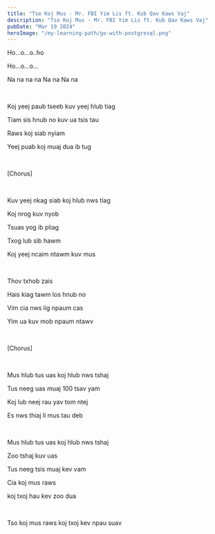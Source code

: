 ```yaml
---
title: "Tso Koj Mus - Mr. FBI Yim Lis ft. Kub Qav Kaws Vaj"
description: "Tso Koj Mus - Mr. FBI Yim Lis ft. Kub Qav Kaws Vaj"
pubDate: "Mar 19 2024"
heroImage: "/my-learning-path/go-with-postgresql.png"
---
```


Ho...o...o..ho

Ho...o...o...

Na na na na Na na Na na

<br />

Koj yeej paub tseeb kuv yeej hlub tiag

Tiam sis hnub no kuv ua tsis tau

Raws koj siab nyiam

Yeej puab koj muaj dua ib tug

<br />

[Chorus]

<br />

Kuv yeej nkag siab koj hlub nws tiag

Koj nrog kuv nyob

Tsuas yog ib pliag

Txog lub sib hawm

Koj yeej ncaim ntawm kuv mus

<br />

Thov txhob zais

Hais kiag tawm los hnub no

Vim cia nws lig npaum cas

Yim ua kuv mob npaum ntawv

<br />

[Chorus]

<br />

Mus hlub tus uas koj hlub nws tshaj

Tus neeg uas muaj 100 tsav yam

Koj lub neej rau yav tom ntej

Es nws thiaj li mus tau deb

<br />

Mus hlub tus uas koj hlub nws tshaj

Zoo tshaj kuv uas

Tus neeg tsis muaj kev vam

Cia koj mus raws

koj txoj hau kev zoo dua

<br />

Tso koj mus raws koj txoj kev npau suav
